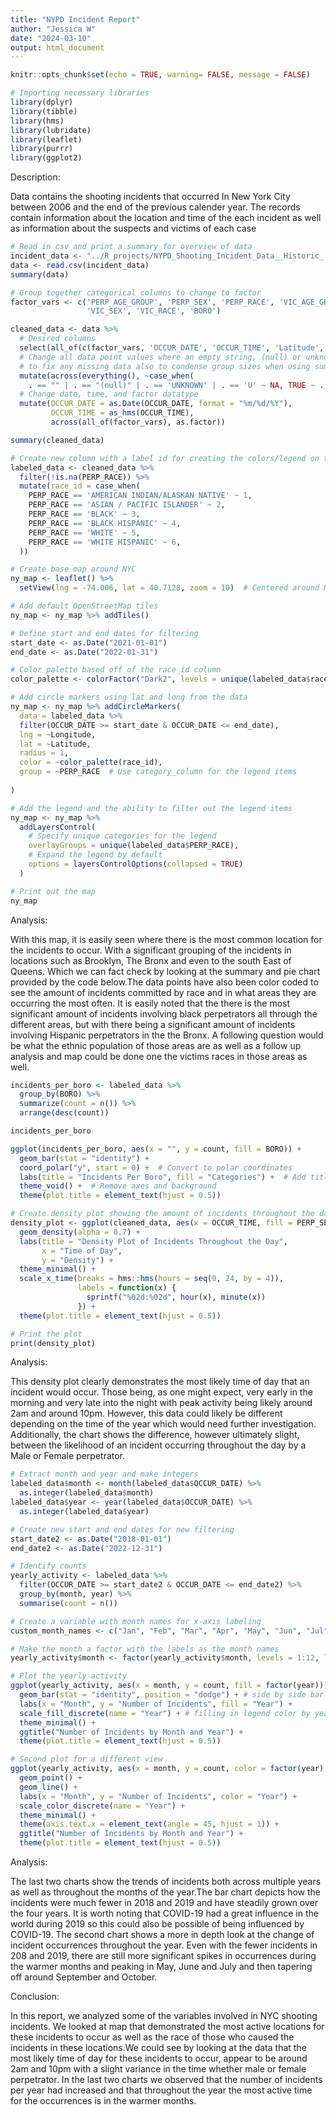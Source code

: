 ```yaml
---
title: "NYPD Incident Report"
author: "Jessica W"
date: "2024-03-10"
output: html_document
---
```


```r
knitr::opts_chunk$set(echo = TRUE, warning= FALSE, message = FALSE)

```

```r
# Importing necessary libraries
library(dplyr)
library(tibble)
library(hms)
library(lubridate)
library(leaflet)
library(purrr)
library(ggplot2)
```


Description:

Data contains the shooting incidents that occurred In New York City between 2006 and the end of the previous calender year. The records contain information about the location and time of the each incident as well as information about the suspects and victims of each case

```r

# Read in csv and print a summary for overview of data
incident_data <- "../R_projects/NYPD_Shooting_Incident_Data__Historic_.csv"
data <- read.csv(incident_data)
summary(data)

```



```r

# Group together categorical columns to change to factor
factor_vars <- c('PERP_AGE_GROUP', 'PERP_SEX', 'PERP_RACE', 'VIC_AGE_GROUP',
                 'VIC_SEX', 'VIC_RACE', 'BORO')

cleaned_data <- data %>%
  # Desired columns
  select(all_of(c(factor_vars, 'OCCUR_DATE', 'OCCUR_TIME', 'Latitude', 'Longitude', 'STATISTICAL_MURDER_FLAG'))) %>%
  # Change all data point values where an empty string, (null) or unknown to NA
  # to fix any missing data also to condense group sizes when using summary
  mutate(across(everything(), ~case_when(
    . == "" | . == "(null)" | . == 'UNKNOWN' | . == 'U' ~ NA, TRUE ~ . ))) %>% 
  # Change date, time, and factor datatype
  mutate(OCCUR_DATE = as.Date(OCCUR_DATE, format = "%m/%d/%Y"),
         OCCUR_TIME = as_hms(OCCUR_TIME),
         across(all_of(factor_vars), as.factor))

summary(cleaned_data)

```
```r

# Create new column with a label id for creating the colors/legend on the map
labeled_data <- cleaned_data %>%
  filter(!is.na(PERP_RACE)) %>% 
  mutate(race_id = case_when(
    PERP_RACE == 'AMERICAN INDIAN/ALASKAN NATIVE' ~ 1,
    PERP_RACE == 'ASIAN / PACIFIC ISLANDER' ~ 2,
    PERP_RACE == 'BLACK' ~ 3,
    PERP_RACE == 'BLACK HISPANIC' ~ 4,
    PERP_RACE == 'WHITE' ~ 5,
    PERP_RACE == 'WHITE HISPANIC' ~ 6,
  ))

```

```r

# Create base map around NYC
ny_map <- leaflet() %>%
  setView(lng = -74.006, lat = 40.7128, zoom = 10)  # Centered around NYC

# Add default OpenStreetMap tiles
ny_map <- ny_map %>% addTiles()

# Define start and end dates for filtering
start_date <- as.Date("2021-01-01")
end_date <- as.Date("2022-01-31")

# Color palette based off of the race_id column
color_palette <- colorFactor("Dark2", levels = unique(labeled_data$race_id))

# Add circle markers using lat and long from the data
ny_map <- ny_map %>% addCircleMarkers(
  data = labeled_data %>% 
  filter(OCCUR_DATE >= start_date & OCCUR_DATE <= end_date),
  lng = ~Longitude,
  lat = ~Latitude,
  radius = 1,
  color = ~color_palette(race_id),
  group = ~PERP_RACE  # Use category_column for the legend items
  
)

# Add the legend and the ability to filter out the legend items
ny_map <- ny_map %>%
  addLayersControl(
    # Specify unique categories for the legend
    overlayGroups = unique(labeled_data$PERP_RACE),
    # Expand the legend by default
    options = layersControlOptions(collapsed = TRUE)      
  )

# Print out the map
ny_map

```

Analysis:

With this map, it is easily seen where there is the most common location for
the incidents to occur. With a significant grouping of the incidents in
locations such as Brooklyn, The Bronx and even to the south East of Queens.
Which we can fact check by looking at the summary and pie chart
provided by the code below.The data points have also been color coded to see the
amount of incidents committed by race and in what areas they are occurring the
most often. It is easily noted that the there is the most significant amount of
incidents involving black perpetrators all through the different areas,
but with there being a significant amount of incidents involving Hispanic
perpetrators in the the Bronx. A following question would be what the ethnic 
population of those areas are as well as a follow up analysis and map could
be done one the victims races in those areas as well.

```r

incidents_per_boro <- labeled_data %>% 
  group_by(BORO) %>% 
  summarize(count = n()) %>% 
  arrange(desc(count))

incidents_per_boro

```

```r

ggplot(incidents_per_boro, aes(x = "", y = count, fill = BORO)) +
  geom_bar(stat = "identity") +
  coord_polar("y", start = 0) +  # Convert to polar coordinates
  labs(title = "Incidents Per Boro", fill = "Categories") +  # Add title and legend
  theme_void() +  # Remove axes and background
  theme(plot.title = element_text(hjust = 0.5))

```



```r

# Create density plot showing the amount of incidents throughout the day
density_plot <- ggplot(cleaned_data, aes(x = OCCUR_TIME, fill = PERP_SEX)) +
  geom_density(alpha = 0.7) +
  labs(title = "Density Plot of Incidents Throughout the Day",
       x = "Time of Day",
       y = "Density") +
  theme_minimal() +
  scale_x_time(breaks = hms::hms(hours = seq(0, 24, by = 4)),
               labels = function(x) {
                 sprintf("%02d:%02d", hour(x), minute(x))
               }) +
  theme(plot.title = element_text(hjust = 0.5))

# Print the plot
print(density_plot)
```

Analysis:

This density plot clearly demonstrates the most likely time of day that an
incident would occur. Those being, as one might expect, very early in the
morning and very late into the night with peak activity being likely around 2am
and around 10pm. However, this data could likely be different depending on the
time of the year which would need further investigation. Additionally, the 
chart shows the difference, however ultimately slight, between the likelihood of
an incident occurring throughout the day by a Male or Female perpetrator.

```r
# Extract month and year and make integers
labeled_data$month <- month(labeled_data$OCCUR_DATE) %>% 
  as.integer(labeled_data$month)
labeled_data$year <- year(labeled_data$OCCUR_DATE) %>% 
  as.integer(labeled_data$year)

# Create new start and end dates for new filtering
start_date2 <- as.Date("2018-01-01")
end_date2 <- as.Date("2022-12-31")

# Identify counts
yearly_activity <- labeled_data %>%
  filter(OCCUR_DATE >= start_date2 & OCCUR_DATE <= end_date2) %>% 
  group_by(month, year) %>%
  summarise(count = n())

# Create a variable with month names for x-axis labeling
custom_month_names <- c("Jan", "Feb", "Mar", "Apr", "May", "Jun", "Jul", "Aug", "Sep", "Oct", "Nov", "Dec") 

# Make the month a factor with the labels as the month names
yearly_activity$month <- factor(yearly_activity$month, levels = 1:12, labels = custom_month_names)

# Plot the yearly activity
ggplot(yearly_activity, aes(x = month, y = count, fill = factor(year))) +
  geom_bar(stat = "identity", position = "dodge") + # side by side bar chart
  labs(x = "Month", y = "Number of Incidents", fill = "Year") +
  scale_fill_discrete(name = "Year") + # filling in legend color by year
  theme_minimal() +
  ggtitle("Number of Incidents by Month and Year") +
  theme(plot.title = element_text(hjust = 0.5))


```


```r

# Second plot for a different view
ggplot(yearly_activity, aes(x = month, y = count, color = factor(year), group = year)) +
  geom_point() +
  geom_line() +
  labs(x = "Month", y = "Number of Incidents", color = "Year") +
  scale_color_discrete(name = "Year") +
  theme_minimal() +
  theme(axis.text.x = element_text(angle = 45, hjust = 1)) +
  ggtitle("Number of Incidents by Month and Year") +
  theme(plot.title = element_text(hjust = 0.5))

```

Analysis:

The last two charts show the trends of incidents both across multiple years as
well as throughout the months of the year.The bar chart depicts how the
incidents were much fewer in 2018 and 2019 and have steadily grown over the four years.
It is worth noting that COVID-19 had a great influence in the world during 2019
so this could also be possible of being influenced by COVID-19. The second chart
shows a more in depth look at the change of incident occurrences throughout the
year. Even with the fewer incidents in 208 and 2019, there are still more
significant spikes in occurrences during the warmer months and peaking in May,
June and July and then tapering off around September and October.



Conclusion:

In this report, we analyzed some of the variables involved in NYC shooting
incidents. We looked at map that demonstrated the most active locations for
these incidents to occur as well as the race of those who caused the incidents
in these locations.We could see by looking at the data that the most likely time
of day for these incidents to occur, appear to be around 2am and 10pm with a
slight variance in the time whether male or female perpetrator. In the last
two charts we observed that the number of incidents per year had increased and
that throughout the year the most active time for the occurrences is in the
warmer months.